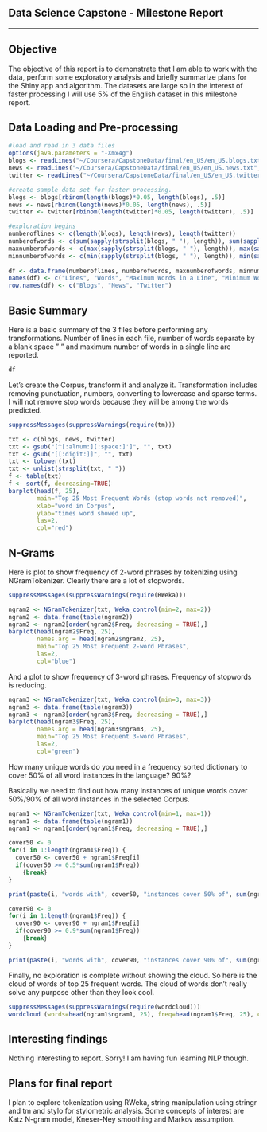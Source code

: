 Data Science Capstone - Milestone Report
---------
---------

Objective
---------
The objective of this report is to demonstrate that I am able to work with the data, perform some exploratory analysis and briefly summarize plans for the Shiny app and algorithm. The datasets are large so in the interest of faster processing I will use 5% of the English dataset in this milestone report.

Data Loading and Pre-processing
---------
```r
#load and read in 3 data files
options(java.parameters = "-Xmx4g")
blogs <- readLines("~/Coursera/CapstoneData/final/en_US/en_US.blogs.txt", skipNul=TRUE) #original Blogs file
news <- readLines("~/Coursera/CapstoneData/final/en_US/en_US.news.txt", skipNul=TRUE) #original News file
twitter <- readLines("~/Coursera/CapstoneData/final/en_US/en_US.twitter.txt", skipNul=TRUE) #original Twitter file

#create sample data set for faster processing.
blogs <- blogs[rbinom(length(blogs)*0.05, length(blogs), .5)]
news <- news[rbinom(length(news)*0.05, length(news), .5)]
twitter <- twitter[rbinom(length(twitter)*0.05, length(twitter), .5)]

#exploration begins
numberoflines <- c(length(blogs), length(news), length(twitter))
numberofwords <- c(sum(sapply(strsplit(blogs, " "), length)), sum(sapply(strsplit(news, " "), length)), sum(sapply(strsplit(twitter, " "), length)))
maxnumberofwords <- c(max(sapply(strsplit(blogs, " "), length)), max(sapply(strsplit(news, " "), length)), max(sapply(strsplit(twitter, " "), length)))
minnumberofwords <- c(min(sapply(strsplit(blogs, " "), length)), min(sapply(strsplit(news, " "), length)), min(sapply(strsplit(twitter, " "), length)))
                      
df <- data.frame(numberoflines, numberofwords, maxnumberofwords, minnumberofwords)
names(df) <- c("Lines", "Words", "Maximum Words in a Line", "Minimum Words in a Line")
row.names(df) <- c("Blogs", "News", "Twitter")

```

Basic Summary
----------

Here is a basic summary of the 3 files before performing any transformations. Number of lines in each file, number of words separate by a blank space " " and maximum number of words in a single line are reported.

```r
df
```

Let's create the Corpus, transform it and analyze it. Transformation includes removing punctuation, numbers, converting to lowercase and sparse terms. I will not remove stop words because they will be among the words predicted. 

```r
suppressMessages(suppressWarnings(require(tm)))

txt <- c(blogs, news, twitter)
txt <- gsub("[^[:alnum:][:space:]']", "", txt)
txt <- gsub("[[:digit:]]", "", txt)
txt <- tolower(txt)
txt <- unlist(strsplit(txt, " "))
f <- table(txt)
f <- sort(f, decreasing=TRUE)
barplot(head(f, 25), 
        main="Top 25 Most Frequent Words (stop words not removed)",
        xlab="word in Corpus",
        ylab="times word showed up",
        las=2,
        col="red")
```

N-Grams
-------------

Here is plot to show frequency of 2-word phrases by tokenizing using NGramTokenizer. Clearly there are a lot of stopwords.

```r
suppressMessages(suppressWarnings(require(RWeka)))

ngram2 <- NGramTokenizer(txt, Weka_control(min=2, max=2))
ngram2 <- data.frame(table(ngram2))
ngram2 <- ngram2[order(ngram2$Freq, decreasing = TRUE),]
barplot(head(ngram2$Freq, 25), 
        names.arg = head(ngram2$ngram2, 25),
        main="Top 25 Most Frequent 2-word Phrases",
        las=2,
        col="blue")
```

And a plot to show frequency of 3-word phrases. Frequency of stopwords is reducing.

```r

ngram3 <- NGramTokenizer(txt, Weka_control(min=3, max=3))
ngram3 <- data.frame(table(ngram3))
ngram3 <- ngram3[order(ngram3$Freq, decreasing = TRUE),]
barplot(head(ngram3$Freq, 25), 
        names.arg = head(ngram3$ngram3, 25),
        main="Top 25 Most Frequent 3-word Phrases",
        las=2,
        col="green")
```

How many unique words do you need in a frequency sorted dictionary to cover 50% of all word instances in the language? 90%?

Basically we need to find out how many instances of unique words cover 50%/90% of all word instances in the selected Corpus.

```r

ngram1 <- NGramTokenizer(txt, Weka_control(min=1, max=1))
ngram1 <- data.frame(table(ngram1))
ngram1 <- ngram1[order(ngram1$Freq, decreasing = TRUE),]

cover50 <- 0
for(i in 1:length(ngram1$Freq)) {
  cover50 <- cover50 + ngram1$Freq[i]
  if(cover50 >= 0.5*sum(ngram1$Freq))
    {break}
}

print(paste(i, "words with", cover50, "instances cover 50% of", sum(ngram1$Freq), "words in the Corpus."))

cover90 <- 0
for(i in 1:length(ngram1$Freq)) {
  cover90 <- cover90 + ngram1$Freq[i]
  if(cover90 >= 0.9*sum(ngram1$Freq))
    {break}
}

print(paste(i, "words with", cover90, "instances cover 90% of", sum(ngram1$Freq), "words in the Corpus."))

```

Finally, no exploration is complete without showing the cloud. So here is the cloud of words of top 25 frequent words. The cloud of words don't really solve any purpose other than they look cool.

```r
suppressMessages(suppressWarnings(require(wordcloud)))
wordcloud (words=head(ngram1$ngram1, 25), freq=head(ngram1$Freq, 25), colors=brewer.pal(8, "Dark2"), scale=c(5, 0.10))
```


Interesting findings
-----------
Nothing interesting to report. Sorry! I am having fun learning NLP though.

Plans for final report
-----------
I plan to explore tokenization using RWeka, string manipulation using stringr and tm and stylo for stylometric analysis. Some concepts of interest are Katz N-gram model, Kneser-Ney smoothing and Markov assumption.
